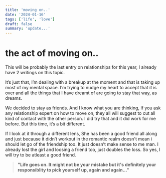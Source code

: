 ```yaml
---
title: 'moving on..'
date: '2024-01-16'
tags: ['life', 'love']
draft: false
summary: 'update...'
---
```


# the act of moving on..

This will be probably the last entry on relationships for this year, I already have 2 writings on this topic.

It’s just that, I’m dealing with a breakup at the moment and that is taking up most of my mental space. I’m trying to nudge my heart to accept that it is over and all the things that I have dreamt of are going to stay that way, as dreams.

We decided to stay as friends. And I know what you are thinking, If you ask any relationship expert on how to move on, they all will suggest to cut all kind of contact with the other person. I did try that and it did work for me before. But this time, it’s a bit different.

If I look at it through a different lens, She has been a good friend all along and just because it didn’t workout in the romantic realm doesn't mean i should let go of the friendship too. It just doesn’t make sense to me man. I already lost the girl and loosing a friend too, just doubles the loss. So yes, I will try to be atleast a good friend.

> **"Life goes on. It might not be your mistake but it's definitely your responsiblity to pick yourself up, again and again..."**
